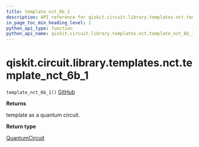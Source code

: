 ```yaml
---
title: template_nct_6b_1
description: API reference for qiskit.circuit.library.templates.nct.template_nct_6b_1
in_page_toc_min_heading_level: 1
python_api_type: function
python_api_name: qiskit.circuit.library.templates.nct.template_nct_6b_1
---
```


# qiskit.circuit.library.templates.nct.template\_nct\_6b\_1

<span id="qiskit.circuit.library.templates.nct.template_nct_6b_1" />

`template_nct_6b_1()` [GitHub](https://github.com/qiskit/qiskit/tree/stable/0.20/qiskit/circuit/library/templates/nct/template_nct_6b_1.py "view source code")

**Returns**

template as a quantum circuit.

**Return type**

[QuantumCircuit](qiskit.circuit.QuantumCircuit "qiskit.circuit.QuantumCircuit")

